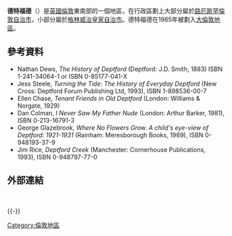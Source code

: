 {{noteTA
|1=zh:德特福德; zh-cn:德普特福德; zh-tw:多弗; zh-hk:答福;
|2=zh-hk:路易咸區;zh-hans:刘易舍姆区;zh-tw:路厄斯罕倫敦自治市;zh-hant:劉易舍姆區;
}}
{{Infobox UK place
|country =                 英格蘭
|region=                   London
|official_name=            Deptford
|latitude=                 51.4780
|longitude=                -0.0265
|os_grid_reference=        TQ365775
|london_borough=           Lewisham
|london_borough3=          Greenwich
|post_town=                LONDON
|postcode_area=            SE
|postcode_district=        SE8
|dial_code=                020
|constituency_westminster= [[Lewisham_Deptford_(UK_Parliament_constituency)|Lewisham Deptford]]
|constituency_westminster1=[[Greenwich_and_Woolwich_(UK_Parliament_constituency)|Greenwich and Woolwich]]
|static_image_name=        Deptford High Street, SE8 - geograph.org.uk - 1490848.jpg
|static_image_caption=     
|population=
|population_ref=
|charingX_distance_mi=     4.7
|charingX_direction=       WNW
}}
'''德特福德'''（{{lang-en|Deptford}}）是[[英國|英國]][[倫敦|倫敦]]東南部的一個地區，在行政區劃上大部分屬於[[路厄斯罕倫敦自治市|路厄斯罕倫敦自治市]]，小部分屬於[[格林威治皇家自治市|格林威治皇家自治市]]。德特福德在1965年被劃入[[大倫敦地區|大倫敦地區]]。

==參考資料==
{{reflist}}
*Nathan Dews, ''The History of Deptford'' (Deptford: J.D. Smith, 1883) ISBN 1-241-34064-1 or ISBN 0-85177-041-X
*Jess Steele, ''Turning the Tide: The History of Everyday Deptford'' (New Cross: Deptford Forum Publishing Ltd, 1993), ISBN 1-898536-00-7
*Ellen Chase, ''Tenant Friends in Old Deptford'' (London: Williams & Norgate, 1929)
*Dan Colman, ''I Never Saw My Father Nude'' (London: Arthur Barker, 1981), ISBN 0-213-16791-3
*George Glazebrook, ''Where No Flowers Grow. A child's eye-view of Deptford: 1921-1931'' (Rainham: Meresborough Books, 1989), ISBN 0-948193-37-9
*Jim Rice, ''Deptford Creek'' (Manchester: Cornerhouse Publications, 1993), ISBN 0-948797-77-0

==外部連結==
{{Commonscat-inline|Deptford}}

<br>
{{英國地理小作品}}

{{-}}
{{倫敦地區}}

[[Category:倫敦地區|Category:倫敦地區]]